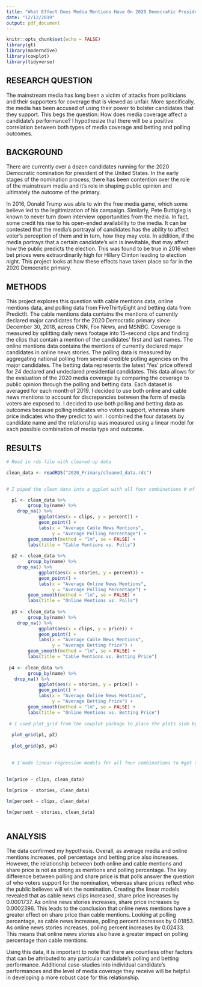 ```yaml
---
title: "What Effect Does Media Mentions Have On 2020 Democratic Presidential Candidate Performance?"
date: "12/12/2019"
output: pdf_document
---
```


```r
knitr::opts_chunk$set(echo = FALSE)
library(gt)
library(moderndive)
library(cowplot)
library(tidyverse)
```

## RESEARCH QUESTION

The mainstream media has long been a victim of attacks from politicians and their supporters for coverage that is viewed as unfair. More specifically, the media has been accused of using their power to bolster candidates that they support. This begs the question: How does media coverage affect a candidate's performance? I hypothesize that there will be a positive correlation between both types of media coverage and betting and polling outcomes.


## BACKGROUND
There are currently over a dozen candidates running for the 2020 Democratic nomination for president of the United States. In the early stages of the nomination process, there has been contention over the role of the mainstream media and it's role in shaping public opinion and ultimately the outcome of the primary. 

In 2016, Donald Trump was able to win the free media game, which some believe led to the legitimization of his campaign. Similarly, Pete Buttigieg is known to never turn down interview opportunities from the media. In fact, some credit his rise to his open-ended availability to the media. It can be contested that the media's portrayal of candidates has the ability to affect voter's perception of them and in turn, how they may vote. In addition, if the media portrays that a certain candidate's win is inevitable, that may affect how the public predicts the election. This was found to be true in 2016 when bet prices were extraordinarily high for Hillary Clinton leading to election night. This project looks at how these effects have taken place so far in the 2020 Democratic primary.


## METHODS
This project explores this question with cable mentions data, online mentions data, and polling data from FiveThirtyEight and betting data from PredictIt. The cable mentions data contains the mentions of currently declared major candidates for the 2020 Democratic primary since December 30, 2018, across CNN, Fox News, and MSNBC. Coverage is measured by splitting daily news footage into 15-second clips and finding the clips that contain a mention of the candidates' first and last names. The online mentions data contains the mentions of currently declared major candidates in online news stories. The polling data is measured by aggregating national polling from several credible polling agencies on the major candidates. The betting data represents the latest 'Yes' price offered for 24 declared and undeclared presidential candidates. This data allows for the evaluation of the 2020 media coverage by comparing the coverage to public opinion through the polling and betting data. Each dataset is averaged for each month of 2019. I decided to use both online and cable news mentions to account for discrepancies between the form of media voters are exposed to. I decided to use both polling and betting data as outcomes because polling indicates who voters support, whereas share price indicates who they predict to win. I combined the four datasets by candidate name and the relationship was measured using a linear model for each possible combination of media type and outcome.   

## RESULTS

```r

# Read in rds file with cleaned up data

clean_data <- readRDS("2020_Primary/cleaned_data.rds")

  
# I piped the clean data into a ggplot with all four combinations # of relationships. I made a scatter plot because it is the best  # method to show correlation. I used geom_smooth to add a  #regression line.

  p1 <- clean_data %>% 
        group_by(name) %>%
    drop_na() %>%
            ggplot(aes(x = clips, y = percent)) + 
            geom_point() +
            labs(x = "Average Cable News Mentions",
                 y = "Average Polling Percentage") +
        geom_smooth(method = "lm", se = FALSE) +
        labs(title = "Cable Mentions vs. Polls")
  
  p2 <- clean_data %>% 
        group_by(name) %>%
    drop_na() %>%
            ggplot(aes(x = stories, y = percent)) + 
            geom_point() +
            labs(x = "Average Online News Mentions",
                 y = "Average Polling Percentage") +
        geom_smooth(method = "lm", se = FALSE) +
        labs(title = "Online Mentions vs. Polls")
  
  p3 <- clean_data %>% 
        group_by(name) %>%
    drop_na() %>%
            ggplot(aes(x = clips, y = price)) + 
            geom_point() +
            labs(x = "Average Cable News Mentions",
                 y = "Average Betting Price") +
        geom_smooth(method = "lm", se = FALSE) +
        labs(title = "Cable Mentions vs. Betting Price")
  
 p4 <- clean_data %>% 
        group_by(name) %>%
   drop_na() %>%
            ggplot(aes(x = stories, y = price)) + 
            geom_point() +
            labs(x = "Average Online News Mentions",
                 y = "Average Betting Price") +
        geom_smooth(method = "lm", se = FALSE) +
        labs(title = "Online Mentions vs. Betting Price")
 
 # I used plot_grid from the cowplot package to place the plots side by side.
  
  plot_grid(p1, p2)
  
  plot_grid(p3, p4)
 
  
  # I made linear regression models for all four combinations to #get the correlation coefficients for analysis.
  
 
lm(price ~ clips, clean_data)

lm(price ~ stories, clean_data)

lm(percent ~ clips, clean_data)

lm(percent ~ stories, clean_data)
  
```


## ANALYSIS
The data confirmed my hypothesis. Overall, as average media and online mentions increases, poll percentage and betting price also increases. However, the relationship between both online and cable mentions and share price is not as strong as mentions and polling percentage. The key difference between polling and share price is that polls answer the question of who voters support for the nomination, whereas share prices reflect who the public believes will win the nomination. Creating the linear models revealed that as cable news clips increased, share price increases by 0.0001737. As online news stories increases, share price increases by 0.0002396. This leads to the conclusion that online news mentions have a greater effect on share price than cable mentions. Looking at polling percentage, as cable news increases, polling percent increases by 0.01853. As online news stories increases, polling percent increases by 0.02433. This means that online news stories also have a greater impact on polling percentage than cable mentions.

Using this data, it is important to note that there are countless other factors that can be attributed to any particular candidate's polling and betting performance. Additional case-studies into individual candidate's performances and the level of media coverage they receive will be helpful in developing a more robust case for this relationship.

